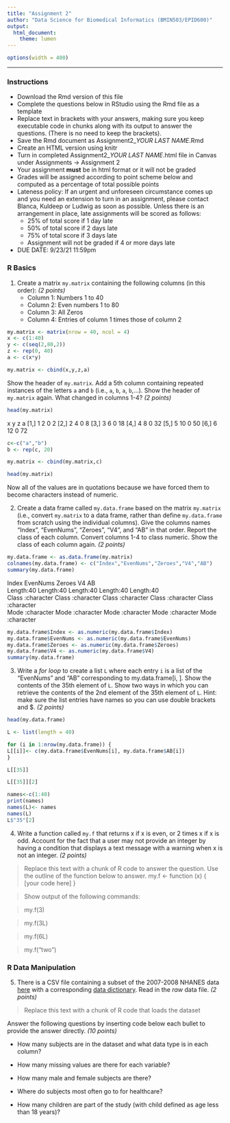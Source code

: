```yaml
---
title: "Assignment 2"
author: "Data Science for Biomedical Informatics (BMIN503/EPID600)"
output: 
  html_document:
    theme: lumen 
---
```

    
```r
options(width = 400)
```    

***

### Instructions

- Download the Rmd version of this file
- Complete the questions below in RStudio using the Rmd file as a template 
- Replace text in brackets with your answers, making sure you keep executable code in chunks along with its output to answer the questions. (There is no need to keep the brackets).
- Save the Rmd document as Assignment2_*YOUR LAST NAME*.Rmd
- Create an HTML version using knitr
- Turn in completed Assignment2_*YOUR LAST NAME*.html file in Canvas under Assignments -> Assignment 2
- Your assignment **must** be in html format or it will not be graded
- Grades will be assigned according to point scheme below and computed as a percentage of total possible points
- Lateness policy: If an urgent and unforeseen circumstance comes up and you need an extension to turn in an assignment, please contact Blanca, Kuldeep or Ludwig as soon as possible. Unless there is an arrangement in place, late assignments will be scored as follows: 
    - 25% of total score if 1 day late
    - 50% of total score if 2 days late
    - 75%  of total score if 3 days late
    - Assignment will not be graded if 4 or more days late
- DUE DATE: 9/23/21 11:59pm

### R Basics

1. Create a matrix `my.matrix` containing the following columns (in this order): *(2 points)* 
    + Column 1: Numbers 1 to 40
    + Column 2: Even numbers 1 to 80
    + Column 3: All Zeros
    + Column 4: Entries of column 1 times those of column 2

```r
my.matrix <- matrix(nrow = 40, ncol = 4)
x <- c(1:40)
y <- c(seq(2,80,2))
z <- rep(0, 40)
a <- c(x*y)

my.matrix <- cbind(x,y,z,a)
```

Show the header of `my.matrix`. Add a 5th column containing repeated instances of the letters `a` and `b` (i.e., `a`, `b`, `a`, `b`,...). Show the header of `my.matrix` again. What changed in columns 1-4? *(2 points)*
    
```r
head(my.matrix)
```

x  y z  a
[1,] 1  2 0  2
[2,] 2  4 0  8
[3,] 3  6 0 18
[4,] 4  8 0 32
[5,] 5 10 0 50
[6,] 6 12 0 72

```r
c<-c("a","b")
b <- rep(c, 20)

my.matrix <- cbind(my.matrix,c)
```

```r
head(my.matrix)
```
Now all of the values are in quotations because we have forced them to become characters instead of numeric.

2. Create a data frame called `my.data.frame` based on the matrix `my.matrix` (i.e., convert `my.matrix` to a data frame, rather than define `my.data.frame` from scratch using the individual columns). Give the columns names "Index", "EvenNums", "Zeroes", "V4", and "AB" in that order. Report the class of each column. Convert columns 1-4 to class numeric. Show the class of each column again. *(2 points)*

```r
my.data.frame <- as.data.frame(my.matrix)
colnames(my.data.frame) <- c("Index","EvenNums","Zeroes","V4","AB")
summary(my.data.frame)
```
Index             EvenNums            Zeroes               V4                 AB           
 Length:40          Length:40          Length:40          Length:40          Length:40         
 Class :character   Class :character   Class :character   Class :character   Class :character  
 Mode  :character   Mode  :character   Mode  :character   Mode  :character   Mode  :character 
 
```r
my.data.frame$Index <- as.numeric(my.data.frame$Index)
my.data.frame$EvenNums <- as.numeric(my.data.frame$EvenNums)
my.data.frame$Zeroes <- as.numeric(my.data.frame$Zeroes)
my.data.frame$V4 <- as.numeric(my.data.frame$V4)
summary(my.data.frame)
```
 
3. Write a _for loop_ to create a list `L` where each entry `i` is a list of the "EvenNums" and "AB" corresponding to my.data.frame[i, ]. Show the contents of the 35th element of `L`. Show two ways in which you can retrieve the contents of the 2nd element of the 35th element of `L`. Hint: make sure the list entries have names so you can use double brackets and $. *(2 points)*

```r
head(my.data.frame)

L <- list(length = 40)

for (i in 1:nrow(my.data.frame)) {
L[[i]]<- c(my.data.frame$EvenNums[i], my.data.frame$AB[i])
}

L[[35]]

L[[35]][2]

names<-c(1:40)
print(names)
names(L)<- names
names(L)
L$"35"[2]
```

4. Write a function called `my.f` that returns x if x is even, or 2 times x if x is odd. Account for the fact that a user may not provide an integer by having a condition that displays a text message with a warning when x is not an integer. *(2 points)*

> Replace this text with a chunk of R code to answer the question. Use the outline of the function below to answer.
  my.f <- function (x) {
            [your code here]
  }
  
> Show output of the following commands:

> my.f(3)

> my.f(3L)
 
> my.f(6L)

> my.f("two")



### R Data Manipulation

5. There is a CSV file containing a subset of the 2007-2008 NHANES data [here](https://raw.githubusercontent.com/HimesGroup/BMIN503/master/DataFiles/NHANES_2007to2008.csv) with a corresponding [data dictionary](https://github.com/HimesGroup/BMIN503/blob/master/DataFiles/NHANES_2007to2008_DataDictionary.md). Read in the *raw* data file. *(2 points)*

> Replace this text with a chunk of R code that loads the dataset
  
Answer the following questions by inserting code below each bullet to provide the answer directly. *(10 points)*

* How many subjects are in the dataset and what data type is in each column?

* How many missing values are there for each variable?

* How many male and female subjects are there?

* Where do subjects most often go to for healthcare?

* How many children are part of the study (with child defined as age less than 18 years)?


